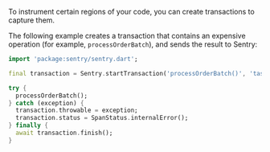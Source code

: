 To instrument certain regions of your code, you can create transactions to capture them.

The following example creates a transaction that contains an expensive operation (for example, `processOrderBatch`), and sends the result to Sentry:

```dart
import 'package:sentry/sentry.dart';

final transaction = Sentry.startTransaction('processOrderBatch()', 'task');

try {
  processOrderBatch();
} catch (exception) {
  transaction.throwable = exception;
  transaction.status = SpanStatus.internalError();
} finally {
  await transaction.finish();
}
```
